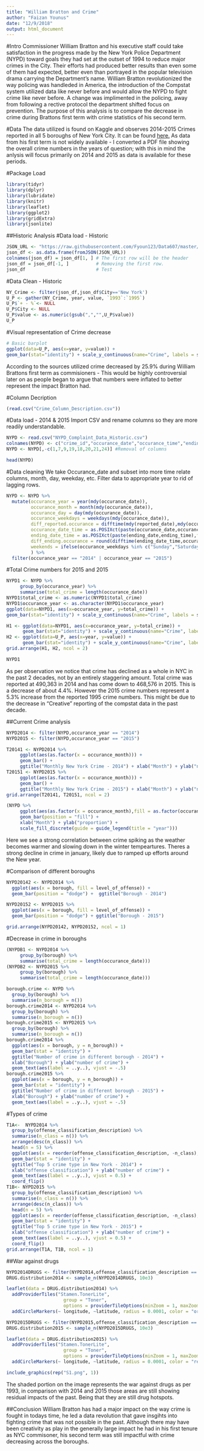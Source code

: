 ```yaml
---
title: "William Bratton and Crime"
author: "Faizan Younus"
date: "12/9/2018"
output: html_document
---
```


#Intro
Commissioner William Bratton and his executive staff could take satisfaction in the progress made by the New York Police Department (NYPD) toward goals they had set at the outset of 1994 to reduce major crimes in the City. Their efforts had produced better results than even some of them had expected, better even than portrayed in the popular television drama carrying the Department’s name. William Bratton revolutionized the way policing was handleded in America, the introduction of the Compstat system utilized data like never before and would allow the NYPD to fight crime like never before. A change was implimented in the policing, away from following a rective protocol the department shifted focus on prevention. The purpose of this analysis is to compare the decrease in crime during Brattons first term with crime statistics of his second term. 

#Data
The data utilized is found on Kaggle and observes 2014-2015 Crimes reported in all 5 boroughs of New York City. It can be found [here.](https://www.kaggle.com/adamschroeder/crimes-new-york-city) As data from his first term is not widely available - I converted a PDF file showing the overall crime numbers in the years of question; with this in mind the anlysis will focus primarily on 2014 and 2015 as data is available for these periods. 

#Package Load
```r
library(tidyr)      
library(dplyr)
library(lubridate)
library(knitr)   
library(leaflet)    
library(ggplot2)    
library(gridExtra)
library(jsonlite)
```

##Historic Analysis
#Data load - Historic
```r
JSON_URL <- "https://raw.githubusercontent.com/Fyoun123/Data607/master/Final%20Project/RAW/NYPD.json" #File was converted from PDF. 
json_df <- as.data.frame(fromJSON(JSON_URL))
colnames(json_df) = json_df[1, ] # The first row will be the header
json_df = json_df[-1, ]          # Removing the first row.
json_df                          # Test
```
#Data Clean - Historic
```r
NY_Crime <- filter(json_df,json_df$City=='New York')
U_P <- gather(NY_Crime, year, value, `1993`:`1995`)
U_P$`+ - %`<- NULL
U_P$City <- NULL
U_P$value <- as.numeric(gsub(",","",U_P$value))
U_P
```


#Visual representation of Crime decrease
```r
# Basic barplot
ggplot(data=U_P, aes(x=year, y=value)) +
geom_bar(stat="identity") + scale_y_continuous(name="Crime", labels = scales::comma)
```

According to the sources utilized crime decreased by 25.9% during William Brattons first term as commisioners - This would be highly controversial later on as people began to argue that numbers were inflated to better represent the impact Bratton had. 


#Column Decription
```r
(read.csv("Crime_Column_Description.csv"))
```



#Data load - 2014 & 2015
Import CSV and rename columns so they are more readily understandable.
```r
NYPD <- read.csv("NYPD_Complaint_Data_Historic.csv")
colnames(NYPD) <- c("crime_id","occurance_date","occurance_time","ending_date","ending_time","reported_date","offense_classification_code","offense_classification_description","internal_classification_code","internal_classification_description","crime_status","level_of_offense","type_of_jurisdiction","borough","precienct","specific_location","type_of_location","park_name","housing_name","x_coordinate","y_coordinate","latitude","longitude","location")
NYPD <- NYPD[,-c(1,7,9,19,18,20,21,24)] #Removal of columns
```
```r
head(NYPD)
```

#Data cleaning 
We take Occurance_date and subset into more time relate columns, month, day, weekday, etc. Filter data to appropriate year to rid of lagging rows. 
```r
NYPD <- NYPD %>%
  mutate(occurance_year = year(mdy(occurance_date)),
         occurance_month = month(mdy(occurance_date)),
         occurance_day = day(mdy(occurance_date)),
         occurance_weekdays = weekdays(mdy(occurance_date)),
         diff_reported.occurance = difftime(mdy(reported_date),mdy(occurance_date),units = "day"),
         occurance_date_time = as.POSIXct(paste(occurance_date,occurance_time),format = "%m/%d/%Y %H:%M:%S"),
         ending_date_time = as.POSIXct(paste(ending_date,ending_time),format = "%m/%d/%Y %H:%M:%S"),
         diff_ending.occurance = round(difftime(ending_date_time,occurance_date_time,units = "hours"),digits = 2),
         weekends = ifelse(occurance_weekdays %in% c("Sunday","Saturday"),"Yes","No")
         ) %>% 
  filter(occurance_year == "2014" | occurance_year == "2015")
```

#Total Crime numbers for 2015 and 2015
```r
NYPD1 <- NYPD %>% 
     group_by(occurance_year) %>% 
     summarise(total_crime = length(occurance_date))
NYPD1$total_crime <- as.numeric(NYPD1$total_crime)
NYPD1$occurance_year <- as.character(NYPD1$occurance_year)
ggplot(data=NYPD1, aes(x=occurance_year, y=total_crime)) +
geom_bar(stat="identity") + scale_y_continuous(name="Crime", labels = scales::comma)

```


```r
H1 <- ggplot(data=NYPD1, aes(x=occurance_year, y=total_crime)) +
      geom_bar(stat="identity") + scale_y_continuous(name="Crime", labels = scales::comma)
H2 <- ggplot(data=U_P, aes(x=year, y=value)) +
      geom_bar(stat="identity") + scale_y_continuous(name="Crime", labels = scales::comma)
grid.arrange(H1, H2, ncol = 2)
```

```r
NYPD1
```
As per observation we notice that crime has declined as a whole in NYC in the past 2 decades, not by an entirely staggering amount. Total crime was reported at 490,363 in 2014 and has come down to 468,576 in 2015. This is a decrease of about 4.4%. However the 2015 crime numbers represent a 5.3% increase from the reported 1995 crime numbers. This might be due to the decrease in "Creative" reporting of the compstat data in the past decade.

##Current Crime analysis
```r
NYPD2014 <- filter(NYPD,occurance_year == "2014")
NYPD2015 <- filter(NYPD,occurance_year == "2015")
```

```r
T20141 <- NYPD2014 %>% 
     ggplot(aes(as.factor(x = occurance_month))) + 
     geom_bar() +
     ggtitle("Monthly New York Crime - 2014") + xlab("Month") + ylab("number of crime")
T20151 <- NYPD2015 %>% 
     ggplot(aes(as.factor(x = occurance_month))) + 
     geom_bar() +
     ggtitle("Monthly New York Crime - 2015") + xlab("Month") + ylab("number of crime")
grid.arrange(T20141, T20151, ncol = 2)
```
```r
(NYPD %>% 
     ggplot(aes(as.factor(x = occurance_month),fill = as.factor(occurance_year))) +
     geom_bar(position = "fill") +
     xlab("Month") + ylab("proportion") +
     scale_fill_discrete(guide = guide_legend(title = "year")))
```

Here we see a strong correlation between crime spiking as the weather becomes warmer and slowing down in the winter tempeartures. Theres a strong decline in crime in january, likely due to ramped up efforts around the New year.

#Comparison of different boroughs
```r
NYPD20142 <- NYPD2014 %>%
  ggplot(aes(x = borough, fill = level_of_offense)) +
  geom_bar(position = "dodge") +  ggtitle("Borough - 2014") 

NYPD20152 <- NYPD2015 %>%
  ggplot(aes(x = borough, fill = level_of_offense)) +
  geom_bar(position = "dodge") + ggtitle("Borough - 2015") 

grid.arrange(NYPD20142, NYPD20152, ncol = 1)
```


#Decrease in crime in boroughs
```r
(NYPDB1 <- NYPD2014 %>% 
     group_by(borough) %>% 
     summarise(total_crime = length(occurance_date)))
(NYPDB2 <- NYPD2015 %>% 
     group_by(borough) %>% 
     summarise(total_crime = length(occurance_date)))
```



```r
borough.crime <- NYPD %>% 
  group_by(borough) %>% 
  summarise(n_borough = n())
borough.crime2014 <- NYPD2014 %>% 
  group_by(borough) %>% 
  summarise(n_borough = n())
borough.crime2015 <- NYPD2015 %>% 
  group_by(borough) %>% 
  summarise(n_borough = n())
borough.crime2014 %>% 
  ggplot(aes(x = borough, y = n_borough)) +
  geom_bar(stat = "identity") +
  ggtitle("Number of crime in different borough - 2014") + 
  xlab("Borough") + ylab("number of crime") +
  geom_text(aes(label = ..y..), vjust = -.5)
borough.crime2015 %>% 
  ggplot(aes(x = borough, y = n_borough)) +
  geom_bar(stat = "identity") +
  ggtitle("Number of crime in different borough - 2015") + 
  xlab("Borough") + ylab("number of crime") +
  geom_text(aes(label = ..y..), vjust = -.5)
```




#Types of crime
```r
T1A<-  NYPD2014 %>% 
  group_by(offense_classification_description) %>% 
  summarise(n_class = n()) %>% 
  arrange(desc(n_class)) %>% 
  head(n = 5) %>% 
  ggplot(aes(x = reorder(offense_classification_description, -n_class), y = n_class)) +
  geom_bar(stat = "identity") +
  ggtitle("Top 5 crime type in New York - 2014") + 
  xlab("offense classification") + ylab("number of crime") +
  geom_text(aes(label = ..y..), vjust = 0.5) +
  coord_flip()
T1B<- NYPD2015 %>% 
  group_by(offense_classification_description) %>% 
  summarise(n_class = n()) %>% 
  arrange(desc(n_class)) %>% 
  head(n = 5) %>% 
  ggplot(aes(x = reorder(offense_classification_description, -n_class), y = n_class)) +
  geom_bar(stat = "identity") +
  ggtitle("Top 5 crime type in New York - 2015") + 
  xlab("offense classification") + ylab("number of crime") +
  geom_text(aes(label = ..y..), vjust = 0.5) +
  coord_flip()
grid.arrange(T1A, T1B, ncol = 1)
```




##War against drugs
```r
NYPD2014DRUGS <- filter(NYPD2014,offense_classification_description == "DANGEROUS DRUGS")
DRUG.distribution2014 <- sample_n(NYPD2014DRUGS, 10e3) 

leaflet(data = DRUG.distribution2014) %>% 
  addProviderTiles("Stamen.TonerLite",
                     group = "Toner", 
                     options = providerTileOptions(minZoom = 1, maxZoom = 100)) %>%
  addCircleMarkers(~ longitude, ~latitude, radius = 0.0001, color = "orange", fillOpacity = .00001) 
```

```r
NYPD2015DRUGS <- filter(NYPD2015,offense_classification_description == "DANGEROUS DRUGS")
DRUG.distribution2015 <- sample_n(NYPD2015DRUGS, 10e3) 

leaflet(data = DRUG.distribution2015) %>% 
  addProviderTiles("Stamen.TonerLite",
                     group = "Toner", 
                     options = providerTileOptions(minZoom = 1, maxZoom = 100)) %>%
  addCircleMarkers(~ longitude, ~latitude, radius = 0.0001, color = "red", fillOpacity = .00001) 
```


```r
include_graphics(rep("S1.png", 1))
```

The shaded portion on the image represents the war against drugs as per 1993, in comparison with 2014 and 2015 those areas are still showing residual impacts of the past. Being that they are still drug hotspots. 


##Conclusion
William Bratton has had a major impact on the way crime is fought in todays time, he led a data revolution that gave insgihts into fighting crime that was not possible in the past. Although there may have been creativity as play in the generally large impact he had in his first tenure as NYC commisoner, his second term was still impactful with crime decreasing across the boroughs. 